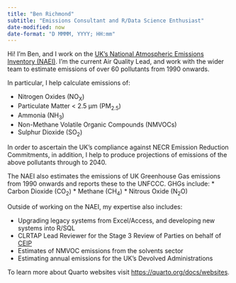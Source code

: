 ```yaml
---
title: "Ben Richmond"
subtitle: "Emissions Consultant and R/Data Science Enthusiast"
date-modified: now
date-format: "D MMMM, YYYY; HH:mm"
---
```


Hi! I'm Ben, and I work on the [UK's National Atmospheric Emissions Inventory (NAEI)](https://naei.beis.gov.uk). I'm the current Air Quality Lead, and work with the wider team to estimate emissions of over 60 pollutants from 1990 onwards.

In particular, I help calculate emissions of:

* Nitrogen Oxides (NO~X~)
* Particulate Matter < 2.5 μm (PM~2.5~)
* Ammonia (NH~3~)
* Non-Methane Volatile Organic Compounds (NMVOCs)
* Sulphur Dioxide (SO~2~)

In order to ascertain the UK's compliance against NECR Emission Reduction Commitments, in addition, I help to produce projections of emissions of the above pollutants through to 2040.

The NAEI also estimates the emissions of UK Greenhouse Gas emissions from 1990 onwards and reports these to the UNFCCC. GHGs include:
* Carbon Dioxide (CO~2~)
* Methane (CH~4~)
* Nitrous Oxide (N~2~O) 


Outside of working on the NAEI, my expertise also includes:

* Upgrading legacy systems from Excel/Access, and developing new systems into R/SQL 
* CLRTAP Lead Reviewer for the Stage 3 Review of Parties on behalf of [CEIP](https://www.ceip.at/status-of-reporting-and-review-results/2023-submission)
* Estimates of NMVOC emissions from the solvents sector
* Estimating annual emissions for the UK's Devolved Administrations




To learn more about Quarto websites visit <https://quarto.org/docs/websites>.
